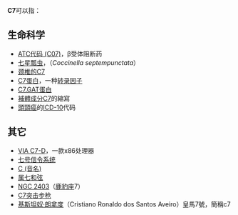 {{DisambigNav|C|7}}
'''C7'''可以指：

==生命科学==
* [[ATC代码_(C07)|ATC代码 (C07)]]，β受体阻断药
* [[七星瓢虫|七星瓢虫]]，（''Coccinella septempunctata''）
* [[颈椎#特殊颈椎（C1，C2和C7)|颈椎的C7]]
* [[C7蛋白|C7蛋白]]，一种[[转录因子|转录因子]]
* [[C7.GAT蛋白|C7.GAT蛋白]]
* [[補體成分C7|補體成分C7]]的縮寫
* [[頭頸癌|頭頸癌]]的[[ICD-10|ICD-10]]代码
==其它==
* [[VIA_C7-D|VIA C7-D]]，一款x86处理器
* [[七号信令系统|七号信令系统]]
* [[C_(音名)|C (音名)]]
* [[属七和弦|属七和弦]]
* [[NGC_2403|NGC 2403]]（[[鹿豹座|鹿豹座]]7）
* [[C7突击步枪|C7突击步枪]]
* [[基斯坦奴·朗拿度|基斯坦奴·朗拿度]]（Cristiano Ronaldo dos Santos Aveiro）皇馬7號，簡稱c7
{{Disambig}}